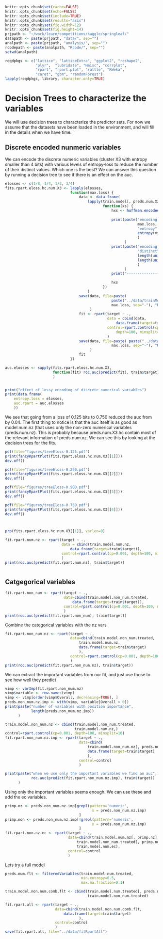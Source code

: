```r

knitr::opts_chunk$set(cache=FALSE)
knitr::opts_chunk$set(echo=FALSE)
knitr::opts_chunk$set(include=TRUE)
knitr::opts_chunk$set(results="asis")
knitr::opts_chunk$set(fig.width=12)
knitr::opts_chunk$set(fig.height=14)
prjpath <- "~/work/learn/competitions/kaggle/springleaf/"
datapath <- paste(prjpath, "data/", sep="")
analpath <- paste(prjpath, "analysis/", sep="")
rcodepath <- paste(analpath, "Rcode/", sep="")
setwd(analpath)

```

```r

reqdpkgs <- c("lattice", "latticeExtra", "ggplot2", "reshape2",
              "plyr",  "lubridate", "Hmisc", "corrplot",
              "rpart", "rpart.plot", "rattle", "RWeka",
              "caret", "gbm", "randomForest")
lapply(reqdpkgs, library, character.only=TRUE)

```

# Decision Trees to characterize the variables

We will use decision trees to characterize the predictor sets. For now
we assume that the datasets have been loaded in the environment, and
will fill in the details when we have time.

## Discrete encoded nunmeric variables

We can encode the discrete numeric variables (cluster X3 with entropy
smaller than 4 bits) with various levels of entropy-loss to reduce the
number of their distinct values. Which one is the best? We can answer
this question by running a decision tree to see if there is an effect
on the auc.

```r

elosses <- c(1/8, 1/4, 1/2, 3/4)
fits.rpart.eloss.hc.num.X3 <- lapply(elosses,
                              function(max.loss) {
                                  data <- data.frame(
                                      lapply(train.model[, preds.num.X3.cats],
                                             function(xs) {
                                                 hxs <- huffman.encoded(xs,
                                                                        max.loss=max.loss)
                                                 print(paste("encoding for max-loss",
                                                             max.loss,
                                                             "entropy",
                                                             entropy(xs), "-->", entropy(hxs)
                                                             )
                                                       )
                                                 print(paste("encoding ",
                                                             "distinct",
                                                             length(unique(xs)), "-->",
                                                             length(unique(hxs))
                                                             )
                                                       )
                                                 print("----------------------------------")

                                                 hxs
                                             })
                                      )
                                  save(data, file=paste(
                                                 paste("../data/trainModelNumX3catsEloss",
                                                 max.loss, sep="-"), "Rdata", sep=".")
                                       )
                                  fit <- rpart(target ~ .,
                                               data = cbind(data,
                                                   data.frame(target=train$target)),
                                               control=rpart.control(cp=0.001,
                                                   depth=100, minsplit=10)
                                               )
                                  save(data, file=paste( paste("../data/fitNumX3catsEloss",
                                                 max.loss, sep="-"), "Rdata", sep=".")
                                       )
                                  fit
                              })

auc.elosses <- sapply(fits.rpart.eloss.hc.num.X3,
                      function(fit) roc.auc(predict(fit), train$target)
                      )


print("effect of lossy encoding of discrete numerical variables")
print(data.frame(
    entropy.loss = elosses,
    auc.rpart = auc.elosses
    ))

```

We see that going from a loss of 0.125 bits to 0.750 reduced the auc
from by 0.04. The first thing to notice is that the auc itself is as
good as model.num.nz (that uses only the non-zero numerical variables
(preds.num.nz). This is probably because preds.num.X3.hc contain most
of the relevant information of preds.num.nz. We can see this by
looking at the decision trees for the fits.

```r

pdf(file="figures/treeEloss-0.125.pdf")
print(fancyRpartPlot(fits.rpart.eloss.hc.num.X3[[1]]))
dev.off()

pdf(file="figures/treeEloss-0.250.pdf")
print(fancyRpartPlot(fits.rpart.eloss.hc.num.X3[[2]]))
dev.off()

pdf(file="figures/treeEloss-0.500.pdf")
print(fancyRpartPlot(fits.rpart.eloss.hc.num.X3[[3]]))
dev.off()

pdf(file="figures/treeEloss-0.750.pdf")
print(fancyRpartPlot(fits.rpart.eloss.hc.num.X3[[4]]))
dev.off()



prp(fits.rpart.eloss.hc.num.X3[[1]], varlen=0)

```

```r

fit.rpart.num.nz <- rpart(target ~ .,
                          data = cbind(train.model.num.nz,
                              data.frame(target=train$target)),
                          control=rpart.control(cp=0.001, depth=100, minsplit=10)
                          )
print(roc.auc(predict(fit.rpart.num.nz), train$target))



```

## Catgegorical variables

```r

fit.rpart.non_num <- rpart(target ~ .,
                           data=cbind(train.model.non_num.treated,
                               data.frame(target=train$target)),
                           control=rpart.control(cp=0.001, depth=100, minsplit=10)
                           )
print(roc.auc(predict(fit.rpart.non_num), train$target))

```



Combine the categorical variables with the nz vars

```r

fit.rpart.non_num.nz <- rpart(target ~ .,
                              data=cbind(train.model.non_num.treated,
                                  train.model.num.nz,
                                  data.frame(target=train$target)
                                  ),
                              control=rpart.control(cp=0.001, depth=100, minsplit=10)
                              )
print(roc.auc(predict(fit.rpart.non_num.nz), train$target))

```

We can extract the important variables from our fit, and just use
those to see how well they predict

```r

vimp <- varImp(fit.rpart.non_num.nz)
vimp$variable <- row.names(vimp)
vimp <- vimp[order(vimp$Overall, decreasing=TRUE), ]
preds.non_num.nz.imp <- with(vimp, variable[Overall > 0])
print(paste("number of variables with position importance",
            length(preds.non_num.nz.imp))
      )

train.model.non_num.nz <- cbind(train.model.non_num.treated,
                                train.model.num.nz,)
control=rpart.control(cp=0.001, depth=100, minsplit=10)
fit.rpart.non_num.nz.imp <- rpart(target ~ .,
                                  data=cbind(
                                      train.model.non_num.nz[, preds.non_num.nz.imp],
                                      data.frame(target=train$target)
                                      ),
                                  control=control
                                  )

print(paste("when we use only the important variables we find an auc",
            roc.auc(predict(fit.rpart.non_num.nz.imp), train$target))
      )

```

Using only the important variables seems enough. We can use these and
add the ec variables.

```r

primp.nz <- preds.non_num.nz.imp[grepl(pattern='numeric',
                                        x = preds.non_num.nz.imp)
                                  ]
primp.non <- preds.non_num.nz.imp[!grepl(pattern='numeric',
                                        x = preds.non_num.nz.imp)
                                  ]
fit.rpart.non.nz.ec <- rpart(target ~ .,
                             data=cbind(train.model.num.nz[, primp.nz],
                                 train.model.non_num.treated[, primp.non],
                                 train.model.num.ec),
                             control=control
                             )

```




Lets try a full model

```r


preds.num.flt <- filteredVariables(train.model.num.treated,
                                   min.entropy=0.5,
                                   max.na.fraction=0.1)

train.model.non.num.comb.flt <- cbind(train.model.num.treated[, preds.num.flt],
                                      train.model.non_num.treated)

fit.rpart.all <- rpart(target ~ .,
                       data=cbind(train.model.non.num.comb.flt,
                           data.frame(target=train$target)
                                  ),
                       control=control
                       )
save(fit.rpart.all, file="../data/fitRpartAll")

```


